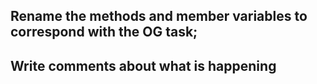 ## Rename the methods and member variables to correspond with the OG task;

## Write comments about what is happening
